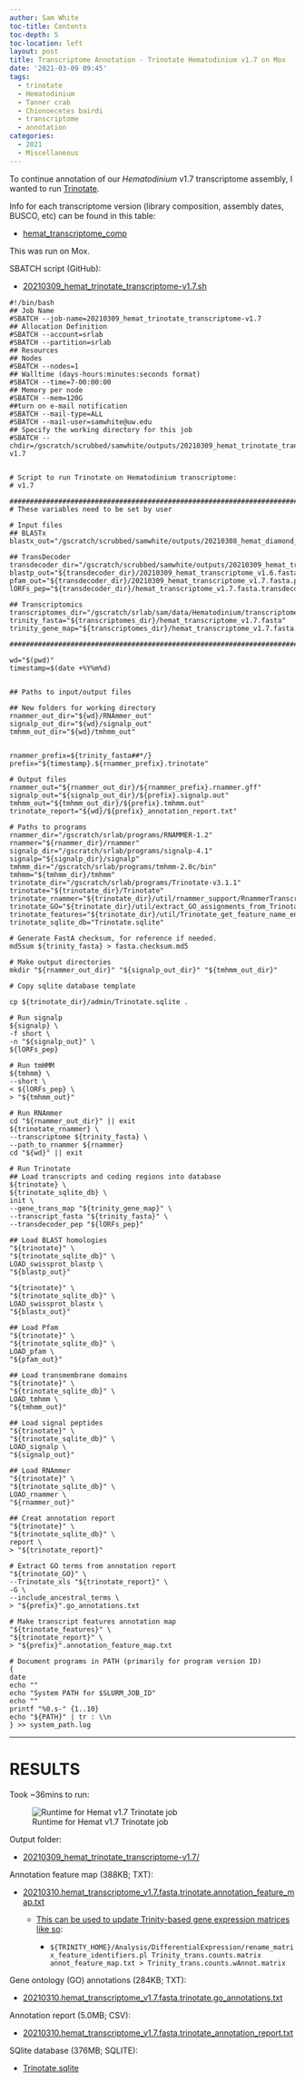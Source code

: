 ```yaml
---
author: Sam White
toc-title: Contents
toc-depth: 5
toc-location: left
layout: post
title: Transcriptome Annotation - Trinotate Hematodinium v1.7 on Mox
date: '2021-03-09 09:45'
tags:
  - trinotate
  - Hematodinium
  - Tanner crab
  - Chionoecetes bairdi
  - transcriptome
  - annotation
categories:
  - 2021
  - Miscellaneous
---
```

To continue annotation of our _Hematodinium_ v1.7 transcriptome assembly, I wanted to run [Trinotate](https://github.com/Trinotate/Trinotate.github.io/wiki).

Info for each transcriptome version (library composition, assembly dates, BUSCO, etc) can be found in this table:

- [hemat_transcriptome_comp](https://docs.google.com/spreadsheets/d/1A81cFdFw5Mlks5DWMmq0-8eVqyTXqmoCsHNWs95N_p4/edit?usp=sharing)

This was run on Mox.

SBATCH script (GitHub):

- [20210309_hemat_trinotate_transcriptome-v1.7.sh](https://github.com/RobertsLab/sams-notebook/blob/master/sbatch_scripts/20210309_hemat_trinotate_transcriptome-v1.7.sh)

```shell
#!/bin/bash
## Job Name
#SBATCH --job-name=20210309_hemat_trinotate_transcriptome-v1.7
## Allocation Definition
#SBATCH --account=srlab
#SBATCH --partition=srlab
## Resources
## Nodes
#SBATCH --nodes=1
## Walltime (days-hours:minutes:seconds format)
#SBATCH --time=7-00:00:00
## Memory per node
#SBATCH --mem=120G
##turn on e-mail notification
#SBATCH --mail-type=ALL
#SBATCH --mail-user=samwhite@uw.edu
## Specify the working directory for this job
#SBATCH --chdir=/gscratch/scrubbed/samwhite/outputs/20210309_hemat_trinotate_transcriptome-v1.7


# Script to run Trinotate on Hematodinium transcriptome:
# v1.7

###################################################################################
# These variables need to be set by user

# Input files
## BLASTx
blastx_out="/gscratch/scrubbed/samwhite/outputs/20210308_hemat_diamond_blastx_v1.6_v1.7/hemat_transcriptome_v1.7.fasta.blastx.outfmt6"

## TransDecoder
transdecoder_dir="/gscratch/scrubbed/samwhite/outputs/20210309_hemat_transdecoder_transcriptomes_v1.6_v1.7/20210309_hemat_transcriptome_v1.7.fasta.transdecoder"
blastp_out="${transdecoder_dir}/20210309_hemat_transcriptome_v1.6.fasta.blastp_out/20210309_hemat_transcriptome_v1.7.fasta.blastp.outfmt6"
pfam_out="${transdecoder_dir}/20210309_hemat_transcriptome_v1.7.fasta.pfam_out/20210309_hemat_transcriptome_v1.7.fasta.pfam.domtblout"
lORFs_pep="${transdecoder_dir}/hemat_transcriptome_v1.7.fasta.transdecoder_dir/longest_orfs.pep"

## Transcriptomics
transcriptomes_dir="/gscratch/srlab/sam/data/Hematodinium/transcriptomes"
trinity_fasta="${transcriptomes_dir}/hemat_transcriptome_v1.7.fasta"
trinity_gene_map="${transcriptomes_dir}/hemat_transcriptome_v1.7.fasta.gene_trans_map"

###################################################################################

wd="$(pwd)"
timestamp=$(date +%Y%m%d)


## Paths to input/output files

## New folders for working directory
rnammer_out_dir="${wd}/RNAmmer_out"
signalp_out_dir="${wd}/signalp_out"
tmhmm_out_dir="${wd}/tmhmm_out"


rnammer_prefix=${trinity_fasta##*/}
prefix="${timestamp}.${rnammer_prefix}.trinotate"

# Output files
rnammer_out="${rnammer_out_dir}/${rnammer_prefix}.rnammer.gff"
signalp_out="${signalp_out_dir}/${prefix}.signalp.out"
tmhmm_out="${tmhmm_out_dir}/${prefix}.tmhmm.out"
trinotate_report="${wd}/${prefix}_annotation_report.txt"

# Paths to programs
rnammer_dir="/gscratch/srlab/programs/RNAMMER-1.2"
rnammer="${rnammer_dir}/rnammer"
signalp_dir="/gscratch/srlab/programs/signalp-4.1"
signalp="${signalp_dir}/signalp"
tmhmm_dir="/gscratch/srlab/programs/tmhmm-2.0c/bin"
tmhmm="${tmhmm_dir}/tmhmm"
trinotate_dir="/gscratch/srlab/programs/Trinotate-v3.1.1"
trinotate="${trinotate_dir}/Trinotate"
trinotate_rnammer="${trinotate_dir}/util/rnammer_support/RnammerTranscriptome.pl"
trinotate_GO="${trinotate_dir}/util/extract_GO_assignments_from_Trinotate_xls.pl"
trinotate_features="${trinotate_dir}/util/Trinotate_get_feature_name_encoding_attributes.pl"
trinotate_sqlite_db="Trinotate.sqlite"

# Generate FastA checksum, for reference if needed.
md5sum ${trinity_fasta} > fasta.checksum.md5

# Make output directories
mkdir "${rnammer_out_dir}" "${signalp_out_dir}" "${tmhmm_out_dir}"

# Copy sqlite database template

cp ${trinotate_dir}/admin/Trinotate.sqlite .

# Run signalp
${signalp} \
-f short \
-n "${signalp_out}" \
${lORFs_pep}

# Run tmHMM
${tmhmm} \
--short \
< ${lORFs_pep} \
> "${tmhmm_out}"

# Run RNAmmer
cd "${rnammer_out_dir}" || exit
${trinotate_rnammer} \
--transcriptome ${trinity_fasta} \
--path_to_rnammer ${rnammer}
cd "${wd}" || exit

# Run Trinotate
## Load transcripts and coding regions into database
${trinotate} \
${trinotate_sqlite_db} \
init \
--gene_trans_map "${trinity_gene_map}" \
--transcript_fasta "${trinity_fasta}" \
--transdecoder_pep "${lORFs_pep}"

## Load BLAST homologies
"${trinotate}" \
"${trinotate_sqlite_db}" \
LOAD_swissprot_blastp \
"${blastp_out}"

"${trinotate}" \
"${trinotate_sqlite_db}" \
LOAD_swissprot_blastx \
"${blastx_out}"

## Load Pfam
"${trinotate}" \
"${trinotate_sqlite_db}" \
LOAD_pfam \
"${pfam_out}"

## Load transmembrane domains
"${trinotate}" \
"${trinotate_sqlite_db}" \
LOAD_tmhmm \
"${tmhmm_out}"

## Load signal peptides
"${trinotate}" \
"${trinotate_sqlite_db}" \
LOAD_signalp \
"${signalp_out}"

## Load RNAmmer
"${trinotate}" \
"${trinotate_sqlite_db}" \
LOAD_rnammer \
"${rnammer_out}"

## Creat annotation report
"${trinotate}" \
"${trinotate_sqlite_db}" \
report \
> "${trinotate_report}"

# Extract GO terms from annotation report
"${trinotate_GO}" \
--Trinotate_xls "${trinotate_report}" \
-G \
--include_ancestral_terms \
> "${prefix}".go_annotations.txt

# Make transcript features annotation map
"${trinotate_features}" \
"${trinotate_report}" \
> "${prefix}".annotation_feature_map.txt

# Document programs in PATH (primarily for program version ID)
{
date
echo ""
echo "System PATH for $SLURM_JOB_ID"
echo ""
printf "%0.s-" {1..10}
echo "${PATH}" | tr : \\n
} >> system_path.log
```

---

# RESULTS

Took ~36mins to run:

![Runtime for Hemat v1.7 Trinotate job](https://github.com/RobertsLab/sams-notebook/blob/master/images/screencaps/20210309_hemat_trinotate_transcriptome-v1.7_runtime.png?raw=true)

Output folder:

- [20210309_hemat_trinotate_transcriptome-v1.7/](https://gannet.fish.washington.edu/Atumefaciens/20210309_hemat_trinotate_transcriptome-v1.7/)

Annotation feature map (388KB; TXT):

- [20210310.hemat_transcriptome_v1.7.fasta.trinotate.annotation_feature_map.txt](https://gannet.fish.washington.edu/Atumefaciens/20210309_hemat_trinotate_transcriptome-v1.7/20210310.hemat_transcriptome_v1.7.fasta.trinotate.annotation_feature_map.txt)

  - [This can be used to update Trinity-based gene expression matrices like so](https://github.com/trinityrnaseq/trinityrnaseq/wiki/Functional-Annotation-of-Transcripts):

    - ```${TRINITY_HOME}/Analysis/DifferentialExpression/rename_matrix_feature_identifiers.pl Trinity_trans.counts.matrix annot_feature_map.txt > Trinity_trans.counts.wAnnot.matrix```

Gene ontology (GO) annotations (284KB; TXT):

- [20210310.hemat_transcriptome_v1.7.fasta.trinotate.go_annotations.txt](https://gannet.fish.washington.edu/Atumefaciens/20210309_hemat_trinotate_transcriptome-v1.7/20210310.hemat_transcriptome_v1.7.fasta.trinotate.go_annotations.txt)

Annotation report (5.0MB; CSV):

- [20210310.hemat_transcriptome_v1.7.fasta.trinotate_annotation_report.txt](https://gannet.fish.washington.edu/Atumefaciens/20210309_hemat_trinotate_transcriptome-v1.7/20210310.hemat_transcriptome_v1.7.fasta.trinotate_annotation_report.txt)

SQlite database (376MB; SQLITE):

- [Trinotate.sqlite](https://gannet.fish.washington.edu/Atumefaciens/20210309_hemat_trinotate_transcriptome-v1.7/Trinotate.sqlite)
